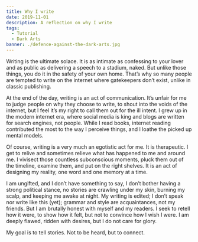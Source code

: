 ```yaml
---
title: Why I write
date: 2019-11-01
description: A reflection on why I write
tags:
  - Tutorial
  - Dark Arts
banner: ./defence-against-the-dark-arts.jpg
---
```


Writing is the ultimate solace. It is as intimate as confessing to your lover and as public as delivering a speech to a stadium, naked. But unlike those things, you do it in the safety of your own home. That’s why so many people are tempted to write on the internet where gatekeepers don’t exist, unlike in classic publishing.

At the end of the day, writing is an act of communication. It’s unfair for me to judge people on why they choose to write, to shout into the voids of the internet, but I feel it’s my right to call them out for the ill intent. I grew up in the modern internet era, where social media is king and blogs are written for search engines, not people. While I read books, internet reading contributed the most to the way I perceive things, and I loathe the picked up mental models.

Of course, writing is a very much an egotistic act for me. It is therapeutic. I get to relive and sometimes relieve what has happened to me and around me. I vivisect those countless subconscious moments, pluck them out of the timeline, examine them, and put on the right shelves. It is an act of designing my reality, one word and one memory at a time.

I am ungifted, and I don’t have something to say, I don’t bother having a strong political stance, no stories are crawling under my skin, burning my scalp, and keeping me awake at night. My writing is edited; I don’t speak nor write like this (yet); grammar and style are acquaintances, not my friends. But I am brutally honest with myself and my readers. I seek to retell how it were, to show how it felt, but not to convince how I wish I were. I am deeply flawed, ridden with desires, but I do not care for glory.

My goal is to tell stories. Not to be heard, but to connect.